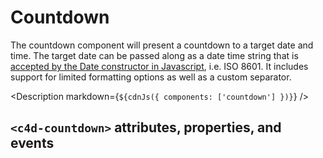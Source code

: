 
<Meta title="Countdown" />

# Countdown

The countdown component will present a countdown to a target date and time. The
target date can be passed along as a date time string that is
[accepted by the Date constructor in Javascript](https://developer.mozilla.org/en-US/docs/Web/JavaScript/Reference/Global_Objects/Date#date_time_string_format),
i.e. ISO 8601. It includes support for limited formatting options as well as a
custom separator.

<Canvas withToolbar>
  <Story id="components-countdown--default" height="100px" />
</Canvas>

<Description markdown={`${cdnJs({ components: ['countdown'] })}`} />

## `<c4d-countdown>` attributes, properties, and events

<Props of="c4d-countdown" />
